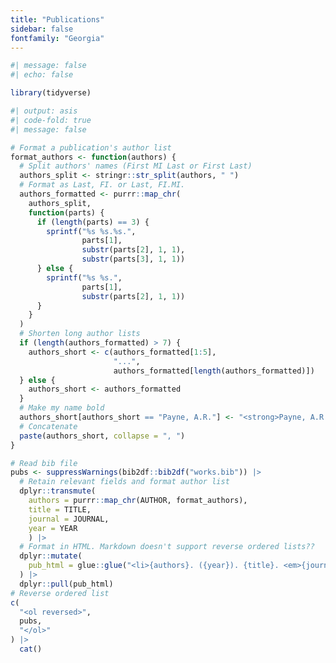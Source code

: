 ```yaml
---
title: "Publications"
sidebar: false 
fontfamily: "Georgia"
---
```


```r
#| message: false
#| echo: false

library(tidyverse)
```

```r
#| output: asis
#| code-fold: true
#| message: false

# Format a publication's author list
format_authors <- function(authors) {
  # Split authors' names (First MI Last or First Last)
  authors_split <- stringr::str_split(authors, " ")
  # Format as Last, FI. or Last, FI.MI.
  authors_formatted <- purrr::map_chr(
    authors_split,
    function(parts) {
      if (length(parts) == 3) {
        sprintf("%s %s.%s.", 
                parts[1], 
                substr(parts[2], 1, 1), 
                substr(parts[3], 1, 1))
      } else {
        sprintf("%s %s.", 
                parts[1], 
                substr(parts[2], 1, 1))
      }
    }
  )
  # Shorten long author lists
  if (length(authors_formatted) > 7) {
    authors_short <- c(authors_formatted[1:5], 
                       "...", 
                       authors_formatted[length(authors_formatted)])
  } else {
    authors_short <- authors_formatted
  }
  # Make my name bold
  authors_short[authors_short == "Payne, A.R."] <- "<strong>Payne, A.R.</strong>"
  # Concatenate
  paste(authors_short, collapse = ", ")
}

# Read bib file
pubs <- suppressWarnings(bib2df::bib2df("works.bib")) |>
  # Retain relevant fields and format author list
  dplyr::transmute(
    authors = purrr::map_chr(AUTHOR, format_authors),
    title = TITLE,
    journal = JOURNAL,
    year = YEAR
    ) |>
  # Format in HTML. Markdown doesn't support reverse ordered lists??
  dplyr::mutate(
    pub_html = glue::glue("<li>{authors}. ({year}). {title}. <em>{journal}</em>.")
  ) |>
  dplyr::pull(pub_html)
# Reverse ordered list
c(
  "<ol reversed>",
  pubs,
  "</ol>"
) |>
  cat()

```
